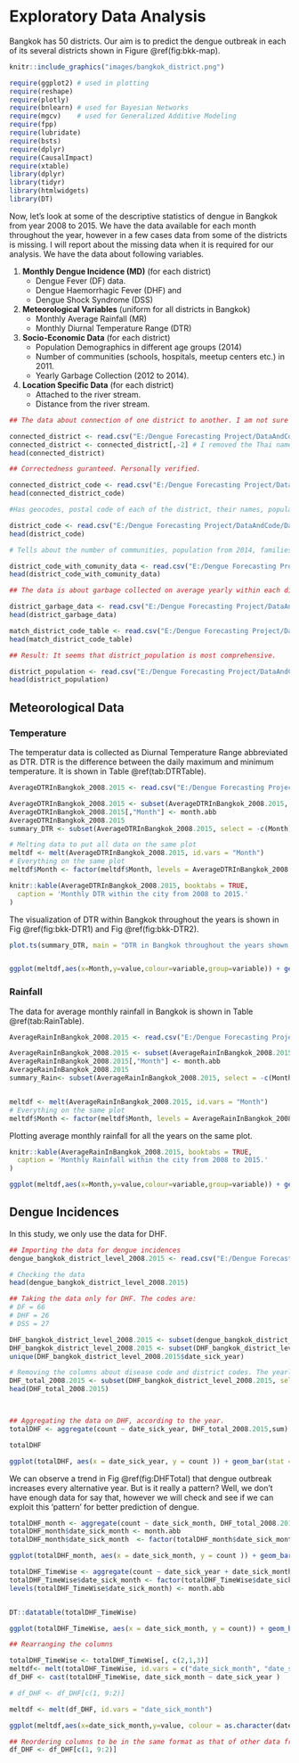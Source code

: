 # Exploratory Data Analysis {#exploration}


Bangkok has 50 districts. Our aim is to predict the dengue outbreak in each of its several districts shown in Figure \@ref(fig:bkk-map).  

```r
knitr::include_graphics("images/bangkok_district.png")

```

<!-- I import the important the following packages into R.  -->

```r

require(ggplot2) # used in plotting 
require(reshape)
require(plotly)
require(bnlearn) # used for Bayesian Networks
require(mgcv)    # used for Generalized Additive Modeling 
require(fpp)
require(lubridate)
require(bsts)
require(dplyr)
require(CausalImpact)
require(xtable)
library(dplyr)
library(tidyr)
library(htmlwidgets)
library(DT)


```

Now, let's look at some of the descriptive statistics of dengue in Bangkok from year 2008 to 2015. We have the data available for each month throughout the year, however in a few cases data from some of the districts is missing. I will report about the missing data when it is required for our analysis. We have the data about following variables.

1. **Monthly Dengue Incidence (MD)** (for each district) 
    - Dengue Fever (DF) data.
    - Dengue Haemorrhagic Fever (DHF) and
    - Dengue Shock Syndrome (DSS)
    
2. **Meteorological Variables** (uniform for all districts in Bangkok)
    - Monthly Average Rainfall (MR)
    - Monthly Diurnal Temperature Range (DTR)
  
3. **Socio-Economic Data** (for each district)
    - Population Demographics in different age groups (2014)
    - Number of communities (schools, hospitals, meetup centers etc.) in 2011. 
    - Yearly Garbage Collection  (2012 to 2014).
    
4. **Location Specific Data** (for each district) 
    - Attached to the river stream. 
    - Distance from the river stream. 
    


<!-- I import the relevant data into different variables  -->



```r

## The data about connection of one district to another. I am not sure if there are no mistakes in this dataset. 

connected_district <- read.csv("E:/Dengue Forecasting Project/DataAndCode/Datasets/prepare_data/connected_district.csv")
connected_district <- connected_district[,-2] # I removed the Thai name
head(connected_district)


```

```r

## Correctedness guranteed. Personally verified. 

connected_district_code <- read.csv("E:/Dengue Forecasting Project/DataAndCode/Datasets/prepare_data/connected_district_code.csv", header = TRUE, check.names = FALSE)
head(connected_district_code)

```

```r
#Has geocodes, postal code of each of the district, their names, population and area.

district_code <- read.csv("E:/Dengue Forecasting Project/DataAndCode/Datasets/prepare_data/district_code.csv")
head(district_code)

```

```r

# Tells about the number of communities, population from 2014, families and households. The family and household data are same. 

district_code_with_comunity_data <- read.csv("E:/Dengue Forecasting Project/DataAndCode/Datasets/prepare_data/district_code_with_comunity_data.csv")
head(district_code_with_comunity_data)

```

```r

## The data is about garbage collected on average yearly within each district. Then divided by the number of days we get averaged daily data for each district as well.  

district_garbage_data <- read.csv("E:/Dengue Forecasting Project/DataAndCode/Datasets/prepare_data/district_garbage_data.csv")
head(district_garbage_data)

```

```r
match_district_code_table <- read.csv("E:/Dengue Forecasting Project/DataAndCode/Datasets/prepare_data/match_district_code_table.csv")
head(match_district_code_table)
```

```r

## Result: It seems that district_population is most comprehensive. 

district_population <- read.csv("E:/Dengue Forecasting Project/DataAndCode/Datasets/prepare_data/district_population.csv")
head(district_population)
```

## Meteorological Data 

### Temperature

The temperatur data is collected as Diurnal Temperature Range abbreviated as DTR.  DTR is the difference between the daily maximum and minimum temperature. It is shown in Table \@ref(tab:DTRTable).  

```r

AverageDTRInBangkok_2008.2015 <- read.csv("E:/Dengue Forecasting Project/DataAndCode/Datasets/prepare_data/AverageDTRInBangkok_2008-2015.csv",check.names = FALSE)

AverageDTRInBangkok_2008.2015 <- subset(AverageDTRInBangkok_2008.2015, select = -2) # we remove the data of 2016
AverageDTRInBangkok_2008.2015[,"Month"] <- month.abb
AverageDTRInBangkok_2008.2015
summary_DTR <- subset(AverageDTRInBangkok_2008.2015, select = -c(Month))

# Melting data to put all data on the same plot
meltdf <- melt(AverageDTRInBangkok_2008.2015, id.vars = "Month")
# Everything on the same plot
meltdf$Month <- factor(meltdf$Month, levels = AverageDTRInBangkok_2008.2015$Month)
```


```r
knitr::kable(AverageDTRInBangkok_2008.2015, booktabs = TRUE,
  caption = 'Monthly DTR within the city from 2008 to 2015.'
)
```

The visualization of DTR within Bangkok throughout the years is shown in Fig \@ref(fig:bkk-DTR1) and Fig \@ref(fig:bkk-DTR2). 

```r



plot.ts(summary_DTR, main = "DTR in Bangkok throughout the years shown individually")



```


```r

ggplot(meltdf,aes(x=Month,y=value,colour=variable,group=variable)) + geom_line(size=1.5) + ggtitle("The diurnal temperature range (DTR) in Bangkok (2008-2015)") + labs(x="Months",y="DTR (Celsius)") 

```


### Rainfall 

The data for average monthly rainfall in Bangkok is shown in Table \@ref(tab:RainTable).  

```r

AverageRainInBangkok_2008.2015 <- read.csv("E:/Dengue Forecasting Project/DataAndCode/Datasets/prepare_data/AverageRainInBangkok_2008-2015.csv", check.names = FALSE)

AverageRainInBangkok_2008.2015 <- subset(AverageRainInBangkok_2008.2015, select = -2) #removing 2016
AverageRainInBangkok_2008.2015[,"Month"] <- month.abb
AverageRainInBangkok_2008.2015
summary_Rain<- subset(AverageRainInBangkok_2008.2015, select = -c(Month))


meltdf <- melt(AverageRainInBangkok_2008.2015, id.vars = "Month")
# Everything on the same plot
meltdf$Month <- factor(meltdf$Month, levels = AverageRainInBangkok_2008.2015$Month)

```


Plotting average monthly rainfall for all the years on the same plot.

```r
knitr::kable(AverageRainInBangkok_2008.2015, booktabs = TRUE,
  caption = 'Monthly Rainfall within the city from 2008 to 2015.'
)

```


```r

ggplot(meltdf,aes(x=Month,y=value,colour=variable,group=variable)) + geom_line(size=1.5) + ggtitle("Average Monthly Rainfall in Bangkok (2008-2015)") + labs(x="Months",y="Average Monthly Rainfall (mm)") 

```


## Dengue Incidences

In this study, we only use the data for DHF. 



```r

## Importing the data for dengue incidences
dengue_bangkok_district_level_2008.2015 <- read.csv("E:/Dengue Forecasting Project/DataAndCode/Datasets/prepare_data/dengue_bangkok_district_level_2008-2015.csv", header = TRUE)

# Checking the data
head(dengue_bangkok_district_level_2008.2015) 

## Taking the data only for DHF. The codes are:
# DF = 66
# DHF = 26
# DSS = 27 

DHF_bangkok_district_level_2008.2015 <- subset(dengue_bangkok_district_level_2008.2015, disease_code == 26)
DHF_bangkok_district_level_2008.2015 <- subset(DHF_bangkok_district_level_2008.2015, (date_sick_year > 2007) & (date_sick_year < 2016 ))
unique(DHF_bangkok_district_level_2008.2015$date_sick_year)

# Removing the columns about disease code and district codes. The yearly data is presented below
DHF_total_2008.2015 <- subset(DHF_bangkok_district_level_2008.2015, select = - c(geocode_district, disease_code ))
head(DHF_total_2008.2015)



## Aggregating the data on DHF, according to the year. 
totalDHF <- aggregate(count ~ date_sick_year, DHF_total_2008.2015,sum)

totalDHF

```



```r

ggplot(totalDHF, aes(x = date_sick_year, y = count )) + geom_bar(stat = "identity")  + ggtitle("Reported annual DHF incidents in Bangkok (2008-2015)") + labs(x="Year",y="Yearly Count Data")

```

We can observe a trend in Fig \@ref(fig:DHFTotal) that dengue outbreak increases every alternative year. But is it really a pattern? Well, we don't have enough data for say that, however we will check and see if we can exploit this 'pattern' for better prediction of dengue.

```r

totalDHF_month <- aggregate(count ~ date_sick_month, DHF_total_2008.2015, sum)
totalDHF_month$date_sick_month <- month.abb
totalDHF_month$date_sick_month  <- factor(totalDHF_month$date_sick_month, levels = month.abb)


```

```r
ggplot(totalDHF_month, aes(x = date_sick_month, y = count )) + geom_bar(stat = "identity")  + ggtitle("Reported Monthly DHF incidents in Bangkok (2008-2015)") + labs(x="Months",y="Aggregated Monthly Count Data")
```



```r

totalDHF_TimeWise <- aggregate(count ~ date_sick_year + date_sick_month , DHF_total_2008.2015, sum)
totalDHF_TimeWise$date_sick_month <- factor(totalDHF_TimeWise$date_sick_month)
levels(totalDHF_TimeWise$date_sick_month) <- month.abb



```

```r
DT::datatable(totalDHF_TimeWise)
```



```r


ggplot(totalDHF_TimeWise, aes(x = date_sick_month, y = count)) + geom_bar(stat = "identity")  + ggtitle("Reported DHF incidents in Bangkok (2008-2015)") + labs(x="Months",y="Aggregated Monthly Count Data Across Years") + facet_grid(date_sick_year ~. )


```


```r

## Rearranging the columns 

totalDHF_TimeWise <- totalDHF_TimeWise[, c(2,1,3)]
meltdf<- melt(totalDHF_TimeWise, id.vars = c("date_sick_month", "date_sick_year"))
df_DHF <- cast(totalDHF_TimeWise, date_sick_month ~ date_sick_year )

# df_DHF <- df_DHF[c(1, 9:2)]

meltdf <- melt(df_DHF, id.vars = "date_sick_month")

ggplot(meltdf,aes(x=date_sick_month,y=value, colour = as.character(date_sick_year), group = as.character(date_sick_year) )) + geom_line(size=1.5) + ggtitle("Reported DHF incidents in Bangkok (2008-2015)") + labs(x="Months",y="Aggregated Monthly Count Data Across Years") + guides(fill=guide_legend(title=NULL))

## Reordering columns to be in the same format as that of other data frames. 
df_DHF <- df_DHF[c(1, 9:2)]

```





